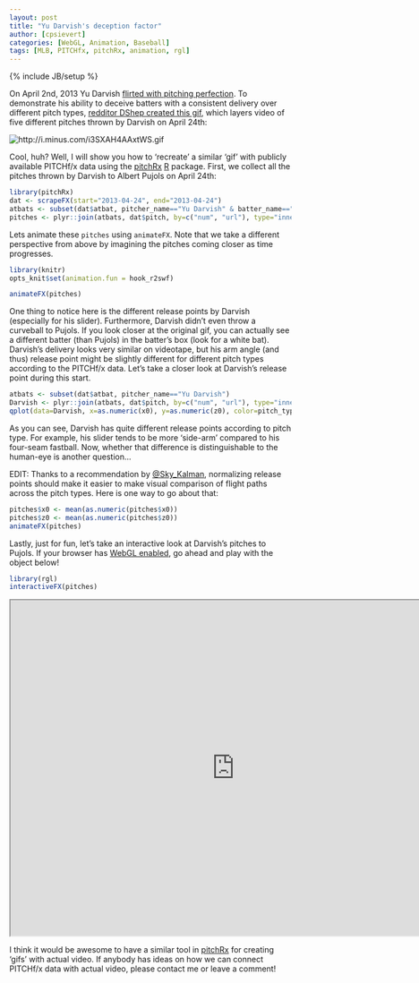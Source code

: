 ```yaml
---
layout: post
title: "Yu Darvish's deception factor"
author: [cpsievert]
categories: [WebGL, Animation, Baseball]
tags: [MLB, PITCHfx, pitchRx, animation, rgl]
---
```

{% include JB/setup %}


On April 2nd, 2013 Yu Darvish [flirted with pitching
perfection](http://sports.yahoo.com/news/yu-darvish-loses-perfect-game-030913556--mlb.html). To
demonstrate his ability to deceive batters with a consistent delivery over different pitch types,
[redditor DShep created this
gif](http://www.reddit.com/r/baseball/comments/1d2z6d/all_of_darvishs_primary_pitches_at_once/),
which layers video of five different pitches thrown by Darvish on April 24th:

<div align="center">
  <img class="decoded" src="http://i.minus.com/i3SXAH4AAxtWS.gif" alt="http://i.minus.com/i3SXAH4AAxtWS.gif">
</div>

Cool, huh? Well, I will show you how to 'recreate' a similar 'gif' with publicly available PITCHf/x
data using the [pitchRx](http://cran.r-project.org/web/packages/pitchRx/)
[R](http://cran.r-project.org) package. First, we collect all the pitches thrown by Darvish to
Albert Pujols on April 24th:

```r
library(pitchRx)
dat <- scrapeFX(start="2013-04-24", end="2013-04-24")
atbats <- subset(dat$atbat, pitcher_name=="Yu Darvish" & batter_name=="Albert Pujols")
pitches <- plyr::join(atbats, dat$pitch, by=c("num", "url"), type="inner")
```

Lets animate these `pitches` using `animateFX`. Note that we take a different perspective from
above by imagining the pitches coming closer as time progresses.

```r
library(knitr)
opts_knit$set(animation.fun = hook_r2swf)
```

```r
animateFX(pitches)
```

One thing to notice here is the different release points by Darvish (especially for his slider).
Furthermore, Darvish didn't even throw a curveball to Pujols. If you look closer at the original
gif, you can actually see a different batter (than Pujols) in the batter's box (look for a white
bat). Darvish's delivery looks very similar on videotape, but his arm angle (and thus) release
point might be slightly different for different pitch types according to the PITCHf/x data. Let's
take a closer look at Darvish's release point during this start.

```r
atbats <- subset(dat$atbat, pitcher_name=="Yu Darvish")
Darvish <- plyr::join(atbats, dat$pitch, by=c("num", "url"), type="inner")
qplot(data=Darvish, x=as.numeric(x0), y=as.numeric(z0), color=pitch_type)+coord_equal()
```

As you can see, Darvish has quite different release points according to pitch type. For example,
his slider tends to be more 'side-arm' compared to his four-seam fastball. Now, whether that
difference is distinguishable to the human-eye is another question...

EDIT: Thanks to a recommendation by [@Sky_Kalman](https://twitter.com/Sky_Kalkman), normalizing
release points should make it easier to make visual comparison of flight paths across the pitch
types. Here is one way to go about that:

```r
pitches$x0 <- mean(as.numeric(pitches$x0))
pitches$z0 <- mean(as.numeric(pitches$z0))
animateFX(pitches)
```


Lastly, just for fun, let's take an interactive look at Darvish's pitches to Pujols. If your
browser has [WebGL enabled](http://get.webgl.org/), go ahead and play with the object below!

```r
library(rgl)
interactiveFX(pitches)
```

<iframe src="http://cpsievert.github.io/pitchRx/YuDarvish/" width="800" height="600"></iframe>

I think it would be awesome to have a similar tool in
[pitchRx](http://cran.r-project.org/web/packages/pitchRx/) for creating 'gifs' with actual video.
If anybody has ideas on how we can connect PITCHf/x data with actual video, please contact me or
leave a comment!
